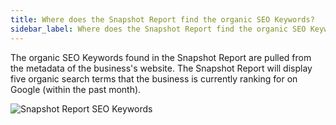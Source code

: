 ```yaml
---
title: Where does the Snapshot Report find the organic SEO Keywords?
sidebar_label: Where does the Snapshot Report find the organic SEO Keywords?
---
```


The organic SEO Keywords found in the Snapshot Report are pulled from the metadata of the business's website. The Snapshot Report will display five organic search terms that the business is currently ranking for on Google (within the past month).

![Snapshot Report SEO Keywords](/img/snapshot-report/9305891160471.png)